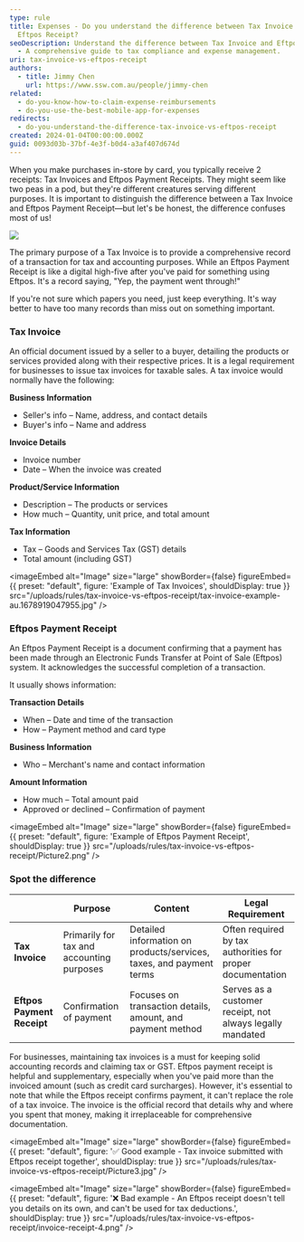 ```yaml
---
type: rule
title: Expenses - Do you understand the difference between Tax Invoice and
  Eftpos Receipt?
seoDescription: Understand the difference between Tax Invoice and Eftpos Receipt
  - A comprehensive guide to tax compliance and expense management.
uri: tax-invoice-vs-eftpos-receipt
authors:
  - title: Jimmy Chen
    url: https://www.ssw.com.au/people/jimmy-chen
related:
  - do-you-know-how-to-claim-expense-reimbursements
  - do-you-use-the-best-mobile-app-for-expenses
redirects:
  - do-you-understand-the-difference-tax-invoice-vs-eftpos-receipt
created: 2024-01-04T00:00:00.000Z
guid: 0093d03b-37bf-4e3f-b0d4-a3af407d674d
---
```


When you make purchases in-store by card, you typically receive 2 receipts: Tax Invoices and Eftpos Payment Receipts.
They might seem like two peas in a pod, but they're different creatures serving different purposes.
It is important to distinguish the difference between a Tax Invoice and Eftpos Payment Receipt—but let's be honest, the difference confuses most of us!

![](invoice-receipt-1.png)

The primary purpose of a Tax Invoice is to provide a comprehensive record of a transaction for tax and accounting purposes.
While an Eftpos Payment Receipt is like a digital high-five after you've paid for something using Eftpos. It's a record saying, "Yep, the payment went through!"

If you're not sure which papers you need, just keep everything. It's way better to have too many records than miss out on something important.

### Tax Invoice

An official document issued by a seller to a buyer, detailing the products or services provided along with their respective prices.
It is a legal requirement for businesses to issue tax invoices for taxable sales.
A tax invoice would normally have the following:

**Business Information**

* Seller's info – Name, address, and contact details
* Buyer's info – Name and address

**Invoice Details**

* Invoice number
* Date – When the invoice was created

**Product/Service Information**

* Description – The products or services
* How much – Quantity, unit price, and total amount

**Tax Information**

* Tax – Goods and Services Tax (GST) details
* Total amount (including GST)


<imageEmbed
  alt="Image"
  size="large"
  showBorder={false}
  figureEmbed={{
    preset: "default",
    figure: 'Example of Tax Invoices',
    shouldDisplay: true
  }}
  src="/uploads/rules/tax-invoice-vs-eftpos-receipt/tax-invoice-example-au.1678919047955.jpg"
/>

### Eftpos Payment Receipt

An Eftpos Payment Receipt is a document confirming that a payment has been made through an Electronic Funds Transfer at Point of Sale (Eftpos) system.
It acknowledges the successful completion of a transaction.

It usually shows information:

**Transaction Details**

* When – Date and time of the transaction
* How – Payment method and card type

**Business Information**

* Who – Merchant's name and contact information

**Amount Information**

* How much – Total amount paid
* Approved or declined – Confirmation of payment


<imageEmbed
  alt="Image"
  size="large"
  showBorder={false}
  figureEmbed={{
    preset: "default",
    figure: 'Example of Eftpos Payment Receipt',
    shouldDisplay: true
  }}
  src="/uploads/rules/tax-invoice-vs-eftpos-receipt/Picture2.png"
/>

### Spot the difference

|                            | **Purpose**                               | **Content**                                                         | **Legal Requirement**                                      |
| -------------------------- | ----------------------------------------- | ------------------------------------------------------------------- | ---------------------------------------------------------- |
| **Tax Invoice**            | Primarily for tax and accounting purposes | Detailed information on products/services, taxes, and payment terms | Often required by tax authorities for proper documentation |
| **Eftpos Payment Receipt** | Confirmation of payment                   | Focuses on transaction details, amount, and payment method          | Serves as a customer receipt, not always legally mandated  |

For businesses, maintaining tax invoices is a must for keeping solid accounting records and claiming tax or GST.
Eftpos payment receipt is helpful and supplementary, especially when you've paid more than the invoiced amount (such as credit card surcharges).
However, it's essential to note that while the Eftpos receipt confirms payment, it can't replace the role of a tax invoice.
The invoice is the official record that details why and where you spent that money, making it irreplaceable for comprehensive documentation.


<imageEmbed
  alt="Image"
  size="large"
  showBorder={false}
  figureEmbed={{
    preset: "default",
    figure: '✅ Good example - Tax invoice submitted with Eftpos receipt together',
    shouldDisplay: true
  }}
  src="/uploads/rules/tax-invoice-vs-eftpos-receipt/Picture3.jpg"
/>


<imageEmbed
  alt="Image"
  size="large"
  showBorder={false}
  figureEmbed={{
    preset: "default",
    figure: '❌ Bad example - An Eftpos receipt doesn\'t tell you details on its own, and can\'t be used for tax deductions.',
    shouldDisplay: true
  }}
  src="/uploads/rules/tax-invoice-vs-eftpos-receipt/invoice-receipt-4.png"
/>